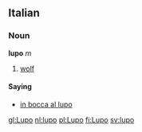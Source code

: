 ==Italian==
===Noun===
'''lupo''' ''m''

#[[wolf]]

====Saying====
* [[in bocca al lupo]]

[[gl:Lupo]]
[[nl:lupo]]
[[pl:Lupo]]
[[fi:Lupo]]
[[sv:lupo]]